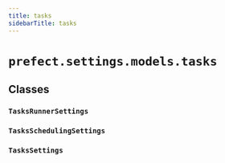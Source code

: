 ```yaml
---
title: tasks
sidebarTitle: tasks
---
```


# `prefect.settings.models.tasks`

## Classes

### `TasksRunnerSettings`

### `TasksSchedulingSettings`

### `TasksSettings`
